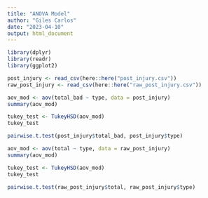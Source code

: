 ```yaml
---
title: "ANOVA Model"
author: "Giles Carlos"
date: "2023-04-10"
output: html_document
---
```


```r
library(dplyr)
library(readr)
library(ggplot2)

post_injury <- read_csv(here::here("post_injury.csv"))
raw_post_injury <- read_csv(here::here("raw_post_injury.csv"))
```

```r
aov_mod <- aov(total_bad ~ type, data = post_injury)
summary(aov_mod)

tukey_test <- TukeyHSD(aov_mod)
tukey_test

pairwise.t.test(post_injury$total_bad, post_injury$type)
```

```r
aov_mod <- aov(total ~ type, data = raw_post_injury)
summary(aov_mod)

tukey_test <- TukeyHSD(aov_mod)
tukey_test

pairwise.t.test(raw_post_injury$total, raw_post_injury$type)
```

